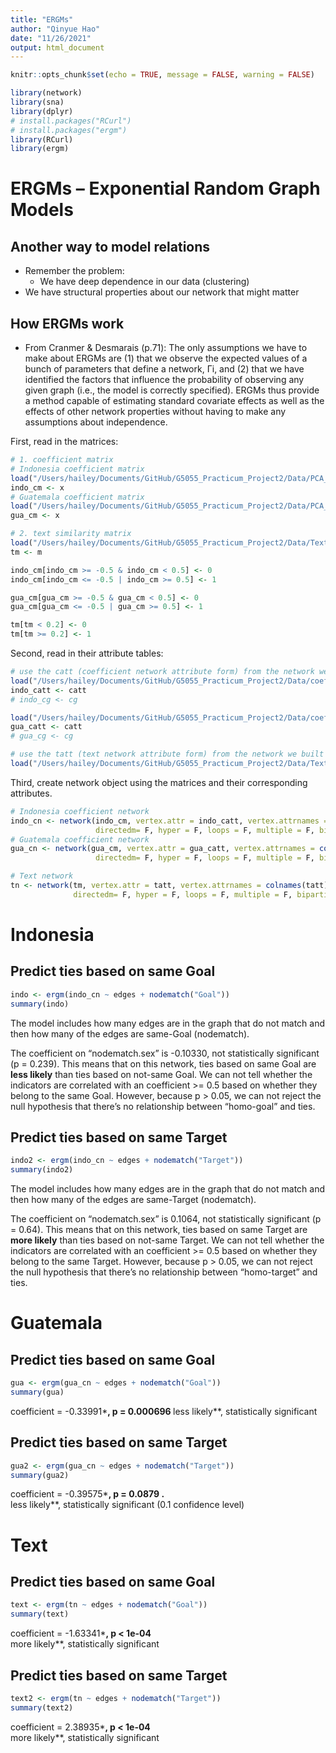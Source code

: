 ```yaml
---
title: "ERGMs"
author: "Qinyue Hao"
date: "11/26/2021"
output: html_document
---
```


```r
knitr::opts_chunk$set(echo = TRUE, message = FALSE, warning = FALSE)
```

```r
library(network)
library(sna)
library(dplyr)
# install.packages("RCurl")
# install.packages("ergm")
library(RCurl)
library(ergm)
```


# ERGMs -- Exponential Random Graph Models                
## Another way to model relations             
- Remember the problem:             
  - We have deep dependence in our data (clustering)            
- We have structural properties about our network that might matter 


## How ERGMs work
- From Cranmer & Desmarais (p.71): The only assumptions we have to
make about ERGMs are (1) that we observe the expected values of a
bunch of parameters that define a network, Γi, and (2) that we have
identified the factors that influence the probability of observing any
given graph (i.e., the model is correctly specified). ERGMs thus
provide a method capable of estimating standard covariate effects as
well as the effects of other network properties without having to make
any assumptions about independence.



First, read in the matrices:

```r
# 1. coefficient matrix
# Indonesia coefficient matrix
load("/Users/hailey/Documents/GitHub/G5055_Practicum_Project2/Data/PCA_results/indo_coefficient_matrix.RData")
indo_cm <- x
# Guatemala coefficient matrix
load("/Users/hailey/Documents/GitHub/G5055_Practicum_Project2/Data/PCA_results/gua_coefficient_matrix.RData")
gua_cm <- x

# 2. text similarity matrix
load("/Users/hailey/Documents/GitHub/G5055_Practicum_Project2/Data/Text_Model_Data/text_matrix.RData")
tm <- m
```

```r
indo_cm[indo_cm >= -0.5 & indo_cm < 0.5] <- 0
indo_cm[indo_cm <= -0.5 | indo_cm >= 0.5] <- 1

gua_cm[gua_cm >= -0.5 & gua_cm < 0.5] <- 0
gua_cm[gua_cm <= -0.5 | gua_cm >= 0.5] <- 1

tm[tm < 0.2] <- 0
tm[tm >= 0.2] <- 1
```


Second, read in their attribute tables:

```r
# use the catt (coefficient network attribute form) from the network we built before
load("/Users/hailey/Documents/GitHub/G5055_Practicum_Project2/Data/coefficient_network/indo_coefficient_net.RData")
indo_catt <- catt
# indo_cg <- cg

load("/Users/hailey/Documents/GitHub/G5055_Practicum_Project2/Data/coefficient_network/gua_coefficient_net.RData")
gua_catt <- catt
# gua_cg <- cg

# use the tatt (text network attribute form) from the network we built before
load("/Users/hailey/Documents/GitHub/G5055_Practicum_Project2/Data/Text_Model_Data/text_net.RData")
```

Third, create network object using the matrices and their corresponding attributes. 

```r
# Indonesia coefficient network
indo_cn <- network(indo_cm, vertex.attr = indo_catt, vertex.attrnames = colnames(indo_catt),
                   directedm= F, hyper = F, loops = F, multiple = F, bipartite = F)
# Guatemala coefficient network
gua_cn <- network(gua_cm, vertex.attr = gua_catt, vertex.attrnames = colnames(gua_catt),
                   directedm= F, hyper = F, loops = F, multiple = F, bipartite = F)

# Text network
tn <- network(tm, vertex.attr = tatt, vertex.attrnames = colnames(tatt),
              directedm= F, hyper = F, loops = F, multiple = F, bipartite = F)
```


# Indonesia
## Predict ties based on same Goal

```r
indo <- ergm(indo_cn ~ edges + nodematch("Goal"))
summary(indo)
```
The model includes how many edges are in the graph that do not match and then how many of the edges are same-Goal (nodematch).

The coefficient on "nodematch.sex" is -0.10330, not statistically significant (p = 0.239). This means that on this network, ties based on same Goal are **less likely** than ties based on not-same Goal. We can not tell whether the indicators are correlated with an coefficient >= 0.5 based on whether they belong to the same Goal. However, because p > 0.05, we can not reject the null hypothesis that there's no relationship between "homo-goal" and ties.


## Predict ties based on same Target

```r
indo2 <- ergm(indo_cn ~ edges + nodematch("Target"))
summary(indo2)
```

The model includes how many edges are in the graph that do not match and then how many of the edges are same-Target (nodematch).

The coefficient on "nodematch.sex" is 0.1064, not statistically significant (p = 0.64). This means that on this network, ties based on same Target are **more likely** than ties based on not-same Target. We can not tell whether the indicators are correlated with an coefficient >= 0.5 based on whether they belong to the same Target. However, because p > 0.05, we can not reject the null hypothesis that there's no relationship between "homo-target" and ties.


# Guatemala
## Predict ties based on same Goal

```r
gua <- ergm(gua_cn ~ edges + nodematch("Goal"))
summary(gua)
```
coefficient = -0.33991***, p = 0.000696 
**less likely**, statistically significant


## Predict ties based on same Target

```r
gua2 <- ergm(gua_cn ~ edges + nodematch("Target"))
summary(gua2)
```
coefficient = -0.39575***, p = 0.0879 .  
**less likely**, statistically significant (0.1 confidence level)





# Text


## Predict ties based on same Goal

```r
text <- ergm(tn ~ edges + nodematch("Goal"))
summary(text)
```
coefficient = -1.63341***, p < 1e-04              
**more likely**, statistically significant 



## Predict ties based on same Target

```r
text2 <- ergm(tn ~ edges + nodematch("Target"))
summary(text2)
```


coefficient = 2.38935***, p < 1e-04              
**more likely**, statistically significant 


